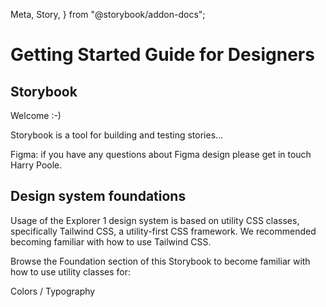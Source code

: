   Meta,
  Story,
} from "@storybook/addon-docs";

<Meta title="Getting Started/Designers" />

# Getting Started Guide for Designers

## Storybook

Welcome :-)

Storybook is a tool for building and testing stories...

Figma: if you have any questions about Figma design please get in touch Harry Poole.

## Design system foundations

Usage of the Explorer 1 design system is based on utility CSS classes, specifically Tailwind CSS, a utility-first CSS framework. We recommended becoming familiar with how to use Tailwind CSS.

Browse the Foundation section of this Storybook to become familiar with how to use utility classes for:

Colors / Typography